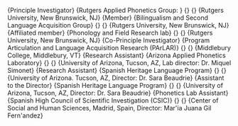 
\section{Research Experience}

\cventry{2018}
        {Principle Investigator}
        {Rutgers Applied Phonetics Group: \href{https://rap-group.github.io/}{\faLink}}
        {}
        {}
        {Rutgers University, New Brunswick, NJ}
\cventry{2016 -- present}
        {Member}
        {Bilingualism and Second Language Acquisition Group}
        {}
        {}
        {Rutgers University, New Brunswick, NJ}
\cventry{2016 -- present}
        {Affiliated member}
        {Phonology and Field Research lab}
        {}
        {}
        {Rutgers University, New Brunswick, NJ}
\cventry{2015 -- present}
        {Co-Principle Investigator}
        {Program Articulation and Language Acquisition Research (PArLAR)}
        {}
        {}
        {Middlebury College, Middlebury, VT}
\cventry{2011 -- 2016}
        {Research Assistant}
        {Arizona Applied Phonetics Laboratory}
        {}
        {}
        {University of Arizona, Tucson, AZ, Lab director: Dr. Miquel Simonet}
\cventry{Spring 2012}
        {Research Assistant}
        {Spanish Heritage Language Program}
        {}
        {}
        {University of Arizona. Tucson, AZ, Director: Dr. Sara Beaudrie}
\cventry{Fall 2011}
        {Assistant to the Director}
        {Spanish Heritage Language Program}
        {}
        {}
        {University of Arizona, Tucson, AZ, Director: Dr. Sara Beaudrie}
\cventry{2010}
        {Phonetics Lab Assistant}
        {Spanish High Council of Scientific Investigation (CSIC)}
        {}
        {}
        {Center of Social and Human Sciences, Madrid, Spain, Director: Mar\'ia Juana Gil Fern\'andez}
